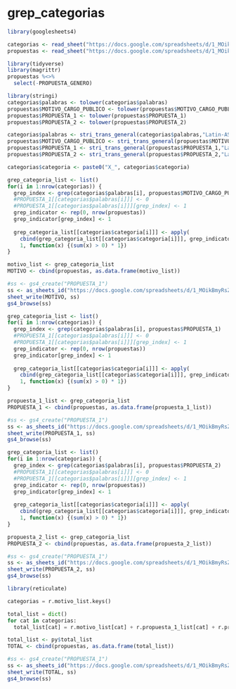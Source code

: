 # grep_categorias

```r
library(googlesheets4)

categorias <- read_sheet("https://docs.google.com/spreadsheets/d/1_MOikBmyRsZ3pPqUy5QY4YJzUcgr7SCOGmUFuXZ_J5I/edit?usp=sharing")
propuestas <- read_sheet("https://docs.google.com/spreadsheets/d/1_MOikBmyRsZ3pPqUy5QY4YJzUcgr7SCOGmUFuXZ_J5I/edit?usp=sharing", sheet = "PROPUESTAS")

library(tidyverse)
library(magrittr)
propuestas %<>% 
  select(-PROPUESTA_GENERO)
```

```r
library(stringi)
categorias$palabras <- tolower(categorias$palabras)
propuestas$MOTIVO_CARGO_PUBLICO <- tolower(propuestas$MOTIVO_CARGO_PUBLICO)
propuestas$PROPUESTA_1 <- tolower(propuestas$PROPUESTA_1)
propuestas$PROPUESTA_2 <- tolower(propuestas$PROPUESTA_2)

categorias$palabras <- stri_trans_general(categorias$palabras,"Latin-ASCII")
propuestas$MOTIVO_CARGO_PUBLICO <- stri_trans_general(propuestas$MOTIVO_CARGO_PUBLICO,"Latin-ASCII")
propuestas$PROPUESTA_1 <- stri_trans_general(propuestas$PROPUESTA_1,"Latin-ASCII")
propuestas$PROPUESTA_2 <- stri_trans_general(propuestas$PROPUESTA_2,"Latin-ASCII")

categorias$categoria <- paste0("X_", categorias$categoria)
```

```r
grep_categoria_list <- list()
for(i in 1:nrow(categorias)) {
  grep_index <- grep(categorias$palabras[i], propuestas$MOTIVO_CARGO_PUBLICO)
  #PROPUESTA_1[[categorias$palabras[i]]] <- 0
  #PROPUESTA_1[[categorias$palabras[i]]][grep_index] <- 1
  grep_indicator <- rep(0, nrow(propuestas))
  grep_indicator[grep_index] <- 1
  
  grep_categoria_list[[categorias$categoria[i]]] <- apply(
    cbind(grep_categoria_list[[categorias$categoria[i]]], grep_indicator), 
    1, function(x) {(sum(x) > 0) * 1})
}

motivo_list <- grep_categoria_list
MOTIVO <- cbind(propuestas, as.data.frame(motivo_list))

#ss <- gs4_create("PROPUESTA_1")
ss <- as_sheets_id("https://docs.google.com/spreadsheets/d/1_MOikBmyRsZ3pPqUy5QY4YJzUcgr7SCOGmUFuXZ_J5I/edit#gid=1324771065")
sheet_write(MOTIVO, ss) 
gs4_browse(ss)
```

```r
grep_categoria_list <- list()
for(i in 1:nrow(categorias)) {
  grep_index <- grep(categorias$palabras[i], propuestas$PROPUESTA_1)
  #PROPUESTA_1[[categorias$palabras[i]]] <- 0
  #PROPUESTA_1[[categorias$palabras[i]]][grep_index] <- 1
  grep_indicator <- rep(0, nrow(propuestas))
  grep_indicator[grep_index] <- 1
  
  grep_categoria_list[[categorias$categoria[i]]] <- apply(
    cbind(grep_categoria_list[[categorias$categoria[i]]], grep_indicator), 
    1, function(x) {(sum(x) > 0) * 1})
}

propuesta_1_list <- grep_categoria_list
PROPUESTA_1 <- cbind(propuestas, as.data.frame(propuesta_1_list))

#ss <- gs4_create("PROPUESTA_1")
ss <- as_sheets_id("https://docs.google.com/spreadsheets/d/1_MOikBmyRsZ3pPqUy5QY4YJzUcgr7SCOGmUFuXZ_J5I/edit#gid=1324771065")
sheet_write(PROPUESTA_1, ss) 
gs4_browse(ss)
```

```r
grep_categoria_list <- list()
for(i in 1:nrow(categorias)) {
  grep_index <- grep(categorias$palabras[i], propuestas$PROPUESTA_2)
  #PROPUESTA_1[[categorias$palabras[i]]] <- 0
  #PROPUESTA_1[[categorias$palabras[i]]][grep_index] <- 1
  grep_indicator <- rep(0, nrow(propuestas))
  grep_indicator[grep_index] <- 1
  
  grep_categoria_list[[categorias$categoria[i]]] <- apply(
    cbind(grep_categoria_list[[categorias$categoria[i]]], grep_indicator), 
    1, function(x) {(sum(x) > 0) * 1})
}

propuesta_2_list <- grep_categoria_list
PROPUESTA_2 <- cbind(propuestas, as.data.frame(propuesta_2_list))

#ss <- gs4_create("PROPUESTA_1")
ss <- as_sheets_id("https://docs.google.com/spreadsheets/d/1_MOikBmyRsZ3pPqUy5QY4YJzUcgr7SCOGmUFuXZ_J5I/edit#gid=1324771065")
sheet_write(PROPUESTA_2, ss) 
gs4_browse(ss)
```

```r
library(reticulate)
```

```python
categorias = r.motivo_list.keys()

total_list = dict()
for cat in categorias:
  total_list[cat] = r.motivo_list[cat] + r.propuesta_1_list[cat] + r.propuesta_2_list[cat]
```

```r
total_list <- py$total_list
TOTAL <- cbind(propuestas, as.data.frame(total_list))

#ss <- gs4_create("PROPUESTA_1")
ss <- as_sheets_id("https://docs.google.com/spreadsheets/d/1_MOikBmyRsZ3pPqUy5QY4YJzUcgr7SCOGmUFuXZ_J5I/edit#gid=1324771065")
sheet_write(TOTAL, ss) 
gs4_browse(ss)
```

